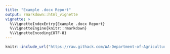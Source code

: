```yaml
---
title: "Example .docx Report"
output: rmarkdown::html_vignette
vignette: >
  %\VignetteIndexEntry{Example .docx Report}
  %\VignetteEngine{knitr::rmarkdown}
  %\VignetteEncoding{UTF-8}
---
```


```r
knitr::include_url("https://raw.githack.com/WA-Department-of-Agriculture/soils/origin/inst/example_reports/example_producer_report.pdf", height = "100%")
```
